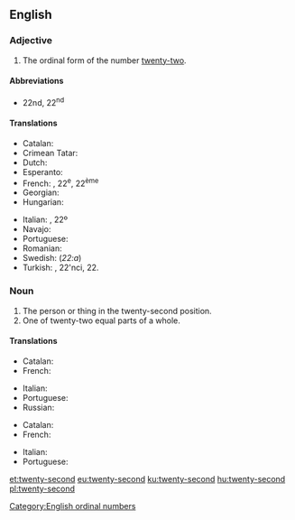 ==English==

===Adjective===
{{en-adj|-}}

# The ordinal form of the number [[twenty-two]].

====Abbreviations====
* 22nd, 22<sup>nd</sup>

====Translations====
{{trans-top|the ordinal form of the number twenty-two}}
* Catalan: {{t+|ca|vint-i-dosè}}
* Crimean Tatar: {{t|crh|yigirmi ekinci}}
* Dutch: {{t|nl|tweeëntwintigste}}
* Esperanto: {{t|eo|dudek-dua}}
* French: {{t+|fr|vingt-deuxième}}, 22<sup>e</sup>, 22<sup>ème</sup>
* Georgian: {{t|ka|ოცდამეორე|sc=Geor}}
* Hungarian: {{t+|hu|huszonkettedik}}
{{trans-mid}}
* Italian: {{t+|it|ventiduesimo}}, 22º
* Navajo: {{t|nv|naadįįnaaki góneʼ}}
* Portuguese: {{t|pt|[[vigésimo]] [[segundo]]}}
* Romanian: {{t|ro|douăzeci și doilea}}
* Swedish: {{t|sv|tjugoandra}} (''22:a'')
* Turkish: {{t|tr|yirmi ikinci}}, 22'nci, 22.
{{trans-bottom}}

===Noun===
{{en-noun}}

# The person or thing in the twenty-second position.
# One of twenty-two equal parts of a whole.

====Translations====
{{trans-top|person or thing in the twenty-second position}}
* Catalan: {{t+|ca|vint-i-dosè|m}}
* French: {{t+|fr|vingt-deuxième|m|f}}
{{trans-mid}}
* Italian: {{t+|it|ventiduesimo|m}}
* Portuguese: {{t|pt|[[vigésimo]] [[segundo]]|m}}
* Russian: {{t|ru|два́дцать второ́й}}
{{trans-bottom}}

{{trans-top|one of twenty-two equal parts of a whole}}
* Catalan: {{t+|ca|vint-i-dosè|m}}
* French: {{t+|fr|vingt-deuxième|m}}
{{trans-mid}}
* Italian: {{t+|it|ventiduesimo|m}}
* Portuguese: {{t|pt|[[vinte]] [[e]] [[dois]] [[avos]]|m}}
{{trans-bottom}}

[[Category:English ordinal numbers]]

[[et:twenty-second]]
[[eu:twenty-second]]
[[ku:twenty-second]]
[[hu:twenty-second]]
[[pl:twenty-second]]